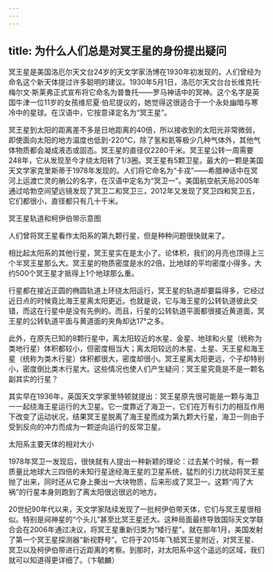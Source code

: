 ```yaml
---
---
---
```

title: 为什么人们总是对冥王星的身份提出疑问
---




冥王星是美国洛厄尔天文台24岁的天文学家汤博在1930年初发现的。人们曾经为命名这个新天体提过许多聪明的建议。1930年5月1日，洛厄尔天文台台长维克托·梅尔文·斯莱弗正式宣布将它命名为普鲁托——罗马神话中的冥神。这个名字是英国牛津一位11岁的女孩维尼夏·伯尼提议的，她觉得这很适合于一个永处幽暗与寒冷中的星球。在汉语中，它按意译定名为“冥王星”。

冥王星到太阳的距离差不多是日地距离的40倍，所以接收到的太阳光非常微弱，即使面向太阳的地方温度也低到-220℃，除了氢和氦等极少几种气体外，其他气体物质都会凝成液态或固态。冥王星的直径仅2280千米。冥王星公转一周需要248年，它从发现至今才绕太阳转了1/3圈。冥王星有5颗卫星。最大的一颗是美国天文学家克里斯蒂于1978年发现的。人们将它命名为“卡戎”——希腊神话中在冥河上运渡亡灵的艄公的名字，在汉语中定名为“冥卫一”。美国航空航天局2005年通过哈勃空间望远镜发现了冥卫二和冥卫三，2012年又发现了冥卫四和冥卫五，它们都很小，直径都只有几十千米。

冥王星轨道和柯伊伯带示意图



人们曾将冥王星看作太阳系的第九颗行星，但是种种问题很快就来了。

相比起太阳系的其他行星，冥王星实在是太小了。论体积，我们的月亮也顶得上三个半冥王星那么大。冥王星的物质密度是水的2倍，比地球的平均密度小得多，大约500个冥王星才抵得上1个地球那么重。

行星都在接近正圆的椭圆轨道上环绕太阳运行，冥王星的轨道却要扁得多，它经过近日点的时候竟比海王星离太阳更近。也就是说，它与海王星的公转轨道彼此交错，而这在行星中是没有先例的。而且，行星的公转轨道平面都很接近黄道面，冥王星的公转轨道平面与黄道面的夹角却达17°之多。

此外，在原先已知的8颗行星中，离太阳较近的水星、金星、地球和火星（统称为类地行星）体积都较小，但密度相当大；离太阳较远的木星、土星、天王星和海王星（统称为类木行星）体积都很大，密度却很小。冥王星离太阳更远，个子却特别小，密度倒比类木行星大。这些情况也使人们产生疑问：冥王星究竟是不是一颗名副其实的行星？

其实早在1936年，英国天文学家里特顿就提出：冥王星原先很可能是一颗与海卫一一起绕海王星运行的大卫星。它一度靠近了海卫一，它们在万有引力的相互作用下改变了运动状况，结果冥王星脱离了海王星而成为第九颗大行星，海卫一则由于受到反向的冲力而成为一颗逆向运行的反常卫星。

太阳系主要天体的相对大小



1978年冥卫一发现后，很快就有人提出一种新颖的理论：过去某个时候，有一颗质量比地球大三四倍的未知行星途经海王星的卫星系统，猛烈的引力扰动将冥王星抛了出来，同时还从它身上撕出一大块物质，后来形成了冥卫一。这颗“闯了大祸”的行星本身则跑到了离太阳很远很远的地方。

20世纪90年代以来，天文学家陆续发现了一批柯伊伯带天体，它们与冥王星很相似。特别是阋神星的“个头儿”甚至比冥王星还大。这种局面最终导致国际天文学联合会在2006年通过决议，将冥王星重新归类为“矮行星”。就在那年1月，美国发射了第一个冥王星探测器“新视野号”。它将于2015年飞抵冥王星附近，对冥王星、冥卫以及柯伊伯带进行近距离的考察。到那时，对太阳系中这个遥远的区域，我们就可以知道得更详细了。（卞毓麟）
